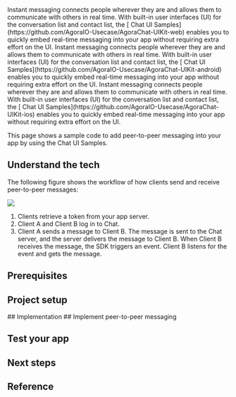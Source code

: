 
<PlatformWrapper platform="web">
Instant messaging connects people wherever they are and allows them to communicate with others in real time. With built-in user interfaces (UI) for the conversation list and contact list, the [<Vg k="COMPANY" /> Chat UI Samples](https://github.com/AgoraIO-Usecase/AgoraChat-UIKit-web) enables you to quickly embed real-time messaging into your app without requiring extra effort on the UI.
</PlatformWrapper>

<PlatformWrapper platform="android">
Instant messaging connects people wherever they are and allows them to communicate with others in real time. With built-in user interfaces (UI) for the conversation list and contact list, the [<Vg k="COMPANY" /> Chat UI Samples](https://github.com/AgoraIO-Usecase/AgoraChat-UIKit-android) enables you to quickly embed real-time messaging into your app without requiring extra effort on the UI.
</PlatformWrapper>

<PlatformWrapper platform="ios">
Instant messaging connects people wherever they are and allows them to communicate with others in real time. With built-in user interfaces (UI) for the conversation list and contact list, the [<Vg k="COMPANY" /> Chat UI Samples](https://github.com/AgoraIO-Usecase/AgoraChat-UIKit-ios) enables you to quickly embed real-time messaging into your app without requiring extra effort on the UI.
</PlatformWrapper>

<PlatformWrapper notAllowed="android">
<PlatformWrapper notAllowed="ios">
<PlatformWrapper notAllowed="web">
<NoUIKit />
</PlatformWrapper>
</PlatformWrapper>
</PlatformWrapper>

<PlatformWrapper notAllowed="unity">
<PlatformWrapper notAllowed="windows">
<PlatformWrapper notAllowed="flutter">
<PlatformWrapper notAllowed="react-native">

This page shows a sample code to add peer-to-peer messaging into your app by using the <Vg k="COMPANY" /> Chat UI Samples.

## Understand the tech

The following figure shows the workflow of how clients send and receive peer-to-peer messages:

![](https://web-cdn.agora.io/docs-files/1665282322899)

1. Clients retrieve a token from your app server.
2. Client A and Client B log in to <Vg k="COMPANY" /> Chat.
3. Client A sends a message to Client B. The message is sent to the <Vg k="COMPANY" /> Chat server, and the server delivers the message to Client B. When Client B receives the message, the SDK triggers an event. Client B listens for the event and gets the message.


## Prerequisites


<Prerequisites />

## Project setup
<ProjectSetup />

<PlatformWrapper platform="web">
## Implementation
</PlatformWrapper>

<PlatformWrapper notAllowed="web">
## Implement peer-to-peer messaging
</PlatformWrapper>

<ProjectImplement />

## Test your app

<ProjectTest />

<PlatformWrapper notAllowed="ios">

## Next steps

<NextSteps />

</PlatformWrapper>

## Reference

<Reference />

</PlatformWrapper>
</PlatformWrapper>
</PlatformWrapper>
</PlatformWrapper>